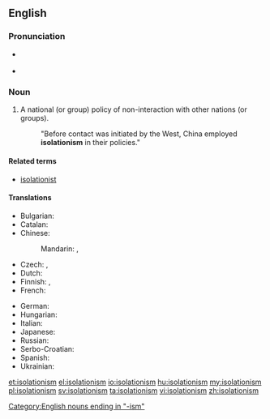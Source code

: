 ==English==

{{wikipedia}}

===Pronunciation===
* {{a|US|Canada}} {{IPA|/ˌaɪsəˈleɪʃəˌnɪzəm/}}
* {{audio|en-ca-synth-isolationism.ogg|audio (Canada)}}

===Noun===
{{en-noun|-}}

# A national (or group) policy of non-interaction with other nations (or groups).
#: "Before contact was initiated by the West, China employed '''isolationism''' in their policies."

====Related terms====
* [[isolationist]]

====Translations====
{{trans-top|policy of non-interaction}}
* Bulgarian: {{t+|bg|изолационизъм|m|sc=Cyrl}}
* Catalan: {{t|ca|aïllacionisme|m}}
* Chinese:
*: Mandarin: {{t|cmn|孤立主義|sc=Hani}}, {{t|cmn|孤立主义|tr=gūlìzhǔyì|sc=Hani}}
* Czech: {{t|cs|izolacionismus|m}}, {{t|cs|izolacionizmus|m}}
* Dutch: {{t|nl|isolationisme|n}}
* Finnish: {{t|fi|eristäytyminen}}, {{t|fi|isolationismi}}
* French: {{t+|fr|isolationnisme|m}}
{{trans-mid}}
* German: {{t|de|Isolationismus|m}}
* Hungarian: {{t+|hu|izolacionizmus}}
* Italian: {{t|it|isolazionismo|m}}
* Japanese: {{t|ja|孤立主義|tr=こりつしゅぎ, koritsushugi|sc=Jpan}}
* Russian: {{t+|ru|изоляционизм|m|tr=izoljacionízm|sc=Cyrl}}
* Serbo-Croatian: {{t|sh|izolacionizam|m}}
* Spanish: {{t|es|aislacionismo|m}}
* Ukrainian: {{t|uk|ізоляціонізм|m|tr=izoljacionízm|sc=Cyrl}}
{{trans-bottom}}

[[Category:English nouns ending in "-ism"]]

[[et:isolationism]]
[[el:isolationism]]
[[io:isolationism]]
[[hu:isolationism]]
[[my:isolationism]]
[[pl:isolationism]]
[[sv:isolationism]]
[[ta:isolationism]]
[[vi:isolationism]]
[[zh:isolationism]]